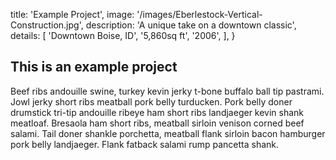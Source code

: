 
  title: 'Example Project',
  image: '/images/Eberlestock-Vertical-Construction.jpg',
  description: 'A unique take on a downtown classic',
  details: [
    'Downtown Boise, ID',
    '5,860sq ft',
    '2006',
  ],
}


## This is an example project

Beef ribs andouille swine, turkey kevin jerky t-bone buffalo ball tip pastrami. Jowl jerky short ribs meatball pork belly turducken. Pork belly doner drumstick tri-tip andouille ribeye ham short ribs landjaeger kevin shank meatloaf. Bresaola ham short ribs, meatball sirloin venison corned beef salami. Tail doner shankle porchetta, meatball flank sirloin bacon hamburger pork belly landjaeger. Flank fatback salami rump pancetta shank.

<Testimonial
  classes="py-6"
  quote="Todd runs a tight ship and he took our vision to the next level."
  source="Kevin Settles"
  sourcePosition="Owner, Bardenay"
/>